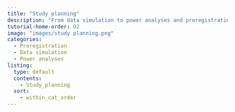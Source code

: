 ```yaml
---
title: "Study planning"
description: "From data simulation to power analyses and preregistration"
tutorial-home-order: 02
image: "images/study planning.png"
categories:
  - Preregistration
  - Data simulation
  - Power analyses
listing:
  type: default
  contents:
    - Study_planning
  sort:
    - within_cat_order
---
```

